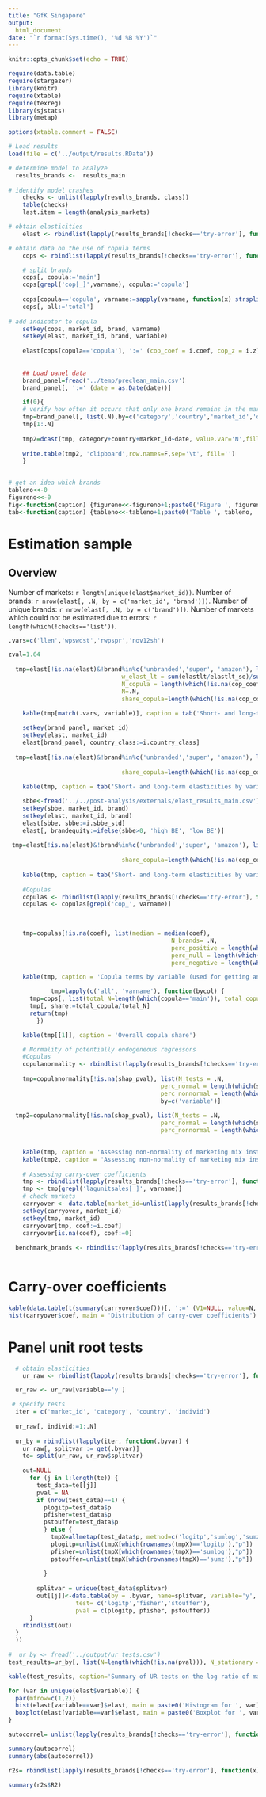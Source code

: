 ```yaml
---
title: "GfK Singapore"
output:
  html_document
date: "`r format(Sys.time(), '%d %B %Y')`"
---
```


```r
knitr::opts_chunk$set(echo = TRUE)

require(data.table)
require(stargazer)
library(knitr)
require(xtable)
require(texreg)
library(sjstats)
library(metap)

options(xtable.comment = FALSE)

# Load results
load(file = c('../output/results.RData'))

# determine model to analyze
  results_brands <-  results_main 
  
# identify model crashes
	checks <- unlist(lapply(results_brands, class))
	table(checks)
	last.item = length(analysis_markets)

# obtain elasticities
	elast <- rbindlist(lapply(results_brands[!checks=='try-error'], function(x) x$elast))

# obtain data on the use of copula terms 
	cops <- rbindlist(lapply(results_brands[!checks=='try-error'], function(x) data.table(x$model@coefficients)[!grepl('lagunitsales_sh|dum|trend', varname)&!grepl('quarter', brand), c('varname', 'market_id', 'brand', 'coef','z'),with=F]))

	# split brands
	cops[, copula:='main']
	cops[grepl('cop[_]',varname), copula:='copula']
	
	cops[copula=='copula', varname:=sapply(varname, function(x) strsplit(x, '[_]')[[1]][2])]
	cops[, all:='total']
	
# add indicator to copula
	setkey(cops, market_id, brand, varname)
	setkey(elast, market_id, brand, variable)
	
	elast[cops[copula=='copula'], ':=' (cop_coef = i.coef, cop_z = i.z)]
	
	
	## Load panel data
	brand_panel=fread('../temp/preclean_main.csv')
	brand_panel[, ':=' (date = as.Date(date))]

	if(0){
	# verify how often it occurs that only one brand remains in the market
	tmp=brand_panel[, list(.N),by=c('category','country','market_id','date')]
	tmp[1:.N]
	
	tmp2=dcast(tmp, category+country+market_id~date, value.var='N',fill='')
	
	write.table(tmp2, 'clipboard',row.names=F,sep='\t', fill='')
	}
	

# get an idea which brands
tableno<<-0
figureno<<-0
fig<-function(caption) {figureno<<-figureno+1;paste0('Figure ', figureno, ': ', caption)}
tab<-function(caption) {tableno<<-tableno+1;paste0('Table ', tableno, ': ', caption)}
```

# Estimation sample

## Overview

Number of markets: `r length(unique(elast$market_id))`.
Number of brands: `r nrow(elast[, .N, by = c('market_id', 'brand')])`.
Number of unique brands: `r nrow(elast[, .N, by = c('brand')])`.
Number of markets which could not be estimated due to errors: `r length(which(!checks=='list'))`.

```r

.vars=c('llen','wpswdst','rwpspr','nov12sh')

zval=1.64
	
  tmp=elast[!is.na(elast)&!brand%in%c('unbranded','super', 'amazon'), list(w_elast_st = sum(elast/elast_se)/sum(1/elast_se), 
                                w_elast_lt = sum(elastlt/elastlt_se)/sum(1/elastlt_se),
                                N_copula = length(which(!is.na(cop_coef))),
                                N=.N,
                                share_copula=length(which(!is.na(cop_coef)))/.N), by=c('variable')]
  
	kable(tmp[match(.vars, variable)], caption = tab('Short- and long-term elasticities by variable, excluding unbranded, super, and amazon (significance tested at p<.1 (z >= 1.64).'))

	setkey(brand_panel, market_id)
	setkey(elast, market_id)
	elast[brand_panel, country_class:=i.country_class]
	
  tmp=elast[!is.na(elast)&!brand%in%c('unbranded','super', 'amazon'), list(N_effects=.N,
                                                                           N_copula = length(which(!is.na(cop_coef))),
                                share_copula=length(which(!is.na(cop_coef)))/.N), by=c('variable','country_class')]
  
	kable(tmp, caption = tab('Short- and long-term elasticities by variable and a country\'s development status, excluding the brands unbranded, super, and amazon (significance tested at p<.1 (z >= 1.64).'))

	sbbe<-fread('../../post-analysis/externals/elast_results_main.csv')
	setkey(sbbe, market_id, brand)
	setkey(elast, market_id, brand)
	elast[sbbe, sbbe:=i.sbbe_std]
	elast[, brandequity:=ifelse(sbbe>0, 'high BE', 'low BE')]
	
 tmp=elast[!is.na(elast)&!brand%in%c('unbranded','super', 'amazon'), list(N_effects=.N,
                                                                           N_copula = length(which(!is.na(cop_coef))),
                                share_copula=length(which(!is.na(cop_coef)))/.N), by=c('variable', 'brandequity')]
  
	kable(tmp, caption = tab('Short- and long-term elasticities by variable and brand equity, excluding brands unbranded, super, and amazon (significance tested at p<.1 (z >= 1.64).'))
	  
	#Copulas
	copulas <- rbindlist(lapply(results_brands[!checks=='try-error'], function(x) x$model@coefficients))
	copulas <- copulas[grepl('cop_', varname)]
	

		
	tmp=copulas[!is.na(coef), list(median = median(coef), 
											  N_brands= .N, 
											  perc_positive = length(which(z>=(zval)))/.N, 
											  perc_null = length(which(abs(z)<zval))/.N, 
											  perc_negative = length(which(z<=(-zval)))/.N), by=c('varname')]

	kable(tmp, caption = 'Copula terms by variable (used for getting an understanding about significance)')

			tmp=lapply(c('all', 'varname'), function(bycol) {
	  tmp=cops[, list(total_N=length(which(copula=='main')), total_copula=length(which(copula=='copula'))), by= bycol]
	  tmp[, share:=total_copula/total_N]
	  return(tmp)
	  	})

	kable(tmp[[1]], caption = 'Overall copula share')

	# Normality of potentially endogeneous regressors
	#Copulas
	copulanormality <- rbindlist(lapply(results_brands[!checks=='try-error'], function(x) x$cop_nonnormal))
	
	tmp=copulanormality[!is.na(shap_pval), list(N_tests = .N,
	                                       perc_normal = length(which(shap_pval>.1))/.N,
	                                       perc_nonnormal = length(which(shap_pval<=.1))/.N),
	                                       by=c('variable')]
	
  tmp2=copulanormality[!is.na(shap_pval), list(N_tests = .N,
	                                       perc_normal = length(which(shap_pval>.1))/.N,
	                                       perc_nonnormal = length(which(shap_pval<=.1))/.N)]
	

	kable(tmp, caption = 'Assessing non-normality of marketing mix instruments (by variable)')
	kable(tmp2, caption = 'Assessing non-normality of marketing mix instruments (collapsed)')
	
	# Assessing carry-over coefficients
	tmp <- rbindlist(lapply(results_brands[!checks=='try-error'], function(x) x$model@coefficients))
	tmp <- tmp[grepl('lagunitsales[_]', varname)]
	# check markets
	carryover <- data.table(market_id=unlist(lapply(results_brands[!checks=='try-error'], function(x) x$market_id)))
	setkey(carryover, market_id)
	setkey(tmp, market_id)
	carryover[tmp, coef:=i.coef]
	carryover[is.na(coef), coef:=0]
	
  benchmark_brands <- rbindlist(lapply(results_brands[!checks=='try-error'], function(x) data.table(market_id=unique(x$specs$market_id), benchmarkbrand = x$benchmark_brand)))
	
```

# Carry-over coefficients
```r
kable(data.table(t(summary(carryover$coef)))[, ':=' (V1=NULL, value=N, N=NULL)], caption = "Distribution of carry-over coefficients",col.names = NA)
hist(carryover$coef, main = 'Distribution of carry-over coefficients')
```	
	

# Panel unit root tests

```r

  
  # obtain elasticities
	ur_raw <- rbindlist(lapply(results_brands[!checks=='try-error'], function(x) x$adf_sur))

  ur_raw <- ur_raw[variable=='y']

 # specify tests
  iter = c('market_id', 'category', 'country', 'individ')
  
  ur_raw[, individ:=1:.N]
  
  ur_by = rbindlist(lapply(iter, function(.byvar) {
    ur_raw[, splitvar := get(.byvar)]
    te= split(ur_raw, ur_raw$splitvar)
      
    out=NULL
      for (j in 1:length(te)) {
        test_data=te[[j]]
        pval = NA
        if (nrow(test_data)==1) {
          plogitp=test_data$p
          pfisher=test_data$p
          pstouffer=test_data$p
          } else {
            tmpX=allmetap(test_data$p, method=c('logitp','sumlog','sumz'))
            plogitp=unlist(tmpX[which(rownames(tmpX)=='logitp'),"p"])
            pfisher=unlist(tmpX[which(rownames(tmpX)=='sumlog'),"p"])
            pstouffer=unlist(tmpX[which(rownames(tmpX)=='sumz'),"p"])
            
          }
        
        splitvar = unique(test_data$splitvar)
        out[[j]]<-data.table(by = .byvar, name=splitvar, variable='y', 
                   test= c('logitp','fisher','stouffer'),
                   pval = c(plogitp, pfisher, pstouffer))
      }
    rbindlist(out)
  }
  ))
  
#  ur_by <- fread('../output/ur_tests.csv')
test_results=ur_by[, list(N=length(which(!is.na(pval))), N_stationary = length(which(pval<=.1)), N_UR = length(which(pval>.1))), by = c('by','test')]

kable(test_results, caption='Summary of UR tests on the log ratio of market shares')
```

```r

for (var in unique(elast$variable)) {
  par(mfrow=c(1,2))
  hist(elast[variable==var]$elast, main = paste0('Histogram for ', var))
  boxplot(elast[variable==var]$elast, main = paste0('Boxplot for ', var))
}

```


```r

autocorrel= unlist(lapply(results_brands[!checks=='try-error'], function(x) x$model@rho))

summary(autocorrel)
summary(abs(autocorrel))
```

```r

r2s= rbindlist(lapply(results_brands[!checks=='try-error'], function(x) x$R2))

summary(r2s$R2)

```